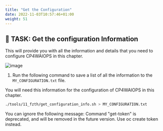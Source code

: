 ```yaml
---
title: "Get the Configuration"
date: 2022-11-03T10:57:46+01:00
weight: 51
---
```




## 🚀 TASK: Get the configuration Information



This will provide you with all the information and details that you need to configure CP4WAIOPS in this chapter.



![image](./../images/57_my_info.png)

1. Run the following command to save a list of all the information to the `MY_CONFIGURATION.txt` file.

  You will need this information for the configuration of CP4WAIOPS in this chapter.


  ```bash
  ./tools/11_fzth/get_configuration_info.sh > MY_CONFIGURATION.txt
  ```




<InlineNotification kind="info">
You can ignore the following message:
Command "get-token" is deprecated, and will be removed in the future version. Use oc create token instead.
</InlineNotification>




